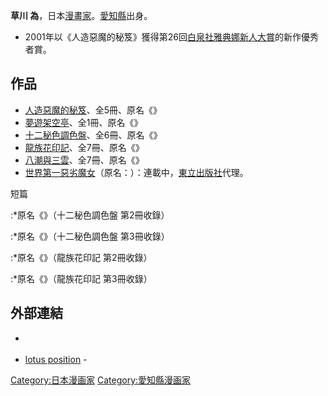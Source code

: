 {{japanese|japanese=草川 為|kana=くさかわ なり|romaji=Kusakawa Nari}}{{漫畫}}
'''草川 為'''{{BD||12月26日}}，日本[[漫畫家|漫畫家]]。[[愛知縣|愛知縣]]出身。
*2001年以《人造惡魔的秘笈》獲得第26回[[白泉社雅典娜新人大賞|白泉社雅典娜新人大賞]]的新作優秀者賞。

==作品==
*[[人造惡魔的秘笈|人造惡魔的秘笈]]、全5冊、原名《{{link-ja|ガートルードのレシピ}}》
* [[夢遊架空亭|夢遊架空亭]]、全1冊、原名《{{lang|ja|めぐる架空亭}}》
*[[十二秘色調色盤|十二秘色調色盤]]、全6冊、原名《{{link-ja|十二秘色のパレット}}》
*[[龍族花印記|龍族花印記]]、全7冊、原名《{{link-ja|龍の花わずらい}}》
*[[八潮與三雲|八潮與三雲]]、全7冊、原名《{{lang|ja|八潮と三雲}}》
*[[世界第一惡劣魔女|世界第一惡劣魔女]]（原名：{{lang|ja|世界で一番悪い魔女}}）：連載中，[[東立出版社|東立出版社]]代理。
;短篇
:*原名《{{lang|ja|契約パピヨン}}》（十二秘色調色盤 第2冊收錄）
:*原名《{{lang|ja|アップル・ファミリー}}》（十二秘色調色盤 第3冊收錄）
:*原名《{{lang|ja|歯車使い}}》（龍族花印記 第2冊收錄）
:*原名《{{lang|ja|ダブルクラウン}}》（龍族花印記 第3冊收錄）

==外部連結==
* {{ja}}[https://web.archive.org/web/20120326115119/http://www.hakusensha.co.jp/mangaq9902/15_kusakawa/index.html {{lang|ja|フレッシュインタビュー（ガートルードのレシピ）}}]
* {{ja}}[https://web.archive.org/web/20080410055455/http://lotus.her.jp/ lotus position] - {{lang|ja|草川為の公式サイト}}
{{Japanese cartoonist-stub}}
{{DEFAULTSORT:Kusakawa Nri}}
[[Category:日本漫画家|Category:日本漫画家]]
[[Category:愛知縣漫画家|Category:愛知縣漫画家]]